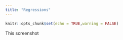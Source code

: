 ---
title: "Regressions"
---

```{r setup, include=FALSE}
knitr::opts_chunk$set(echo = TRUE,warning = FALSE)
```


This screenshot 


[](Files/rmarkdown-screenshot.png)

